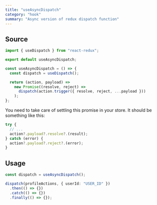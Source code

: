 ```yaml
---
title: "useAsyncDispatch"
category: "hook"
summary: "Async version of redux dispatch function"
---
```


## Source

```typescript
import { useDispatch } from "react-redux";

export default useAsyncDispatch;

const useAsyncDispatch = () => {
  const dispatch = useDispatch();

  return (action, payload) =>
    new Promise((resolve, reject) =>
      dispatch(action.trigger({ resolve, reject, ...payload }))
    );
};
```

You need to take care of settling this promise in your store.
It should be something like this:

```typescript
try {
  // ...
  action?.payload?.resolve?.(result);
} catch (error) {
  action?.payload?.reject?.(error);
}
```

## Usage

```typescript
const dispatch = useAsyncDispatch();

dispatch(profileActions, { userId: "USER_ID" })
  .then(() => {})
  .catch(() => {})
  .finally(() => {});
```
